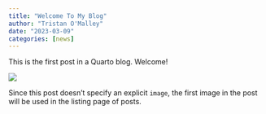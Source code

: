 ```yaml
---
title: "Welcome To My Blog"
author: "Tristan O'Malley"
date: "2023-03-09"
categories: [news]
---
```


This is the first post in a Quarto blog. Welcome!

![](thumbnail.jpg)

Since this post doesn't specify an explicit `image`, the first image in the post will be used in the listing page of posts.
